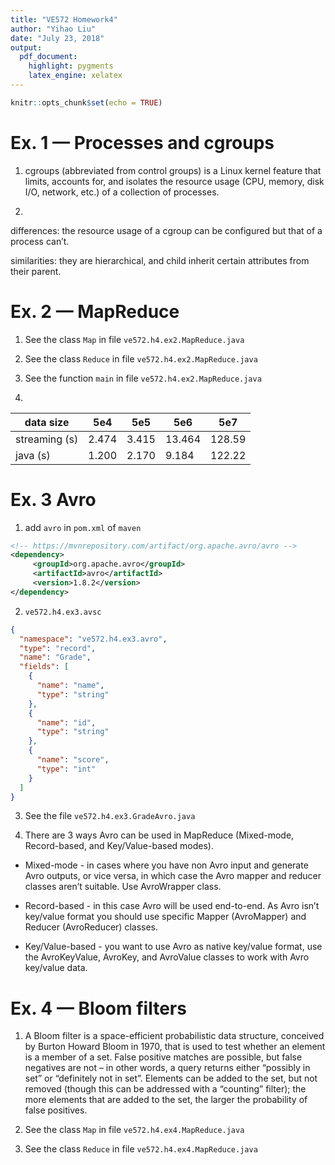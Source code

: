 ```yaml
---
title: "VE572 Homework4"
author: "Yihao Liu"
date: "July 23, 2018"
output: 
  pdf_document: 
    highlight: pygments
    latex_engine: xelatex
---
```


```r
knitr::opts_chunk$set(echo = TRUE)
```

# Ex. 1 — Processes and cgroups

1. cgroups (abbreviated from control groups) is a Linux kernel feature that limits, accounts for, and isolates the resource usage (CPU, memory, disk I/O, network, etc.) of a collection of processes.

2. 

differences: the resource usage of a cgroup can be configured but that of a process can't.

similarities: they are hierarchical, and child inherit certain attributes from their parent.





# Ex. 2 — MapReduce

1. See the class `Map` in file `ve572.h4.ex2.MapReduce.java`

2. See the class `Reduce` in file `ve572.h4.ex2.MapReduce.java`

3. See the function `main` in file `ve572.h4.ex2.MapReduce.java`

4.

data size | 5e4   | 5e5   | 5e6    | 5e7
----------|-------|-------|--------|-------
streaming (s) | 2.474 | 3.415 | 13.464 | 128.59
java (s)      | 1.200 | 2.170 | 9.184  | 122.22

# Ex. 3 Avro

1. add `avro` in `pom.xml` of `maven`

```xml
<!-- https://mvnrepository.com/artifact/org.apache.avro/avro -->
<dependency>
     <groupId>org.apache.avro</groupId>
     <artifactId>avro</artifactId>
     <version>1.8.2</version>
</dependency>
```


2. `ve572.h4.ex3.avsc`

```json
{
  "namespace": "ve572.h4.ex3.avro",
  "type": "record",
  "name": "Grade",
  "fields": [
    {
      "name": "name",
      "type": "string"
    },
    {
      "name": "id",
      "type": "string"
    },
    {
      "name": "score",
      "type": "int"
    }
  ]
}
```

3. See the file `ve572.h4.ex3.GradeAvro.java`

4. There are 3 ways Avro can be used in MapReduce (Mixed-mode, Record-based, and Key/Value-based modes). 

+ Mixed-mode - in cases where you have non Avro input and generate Avro outputs, or vice versa, in which case the Avro mapper and reducer classes aren’t suitable. Use AvroWrapper class.

+ Record-based - in this case Avro will be used end-to-end. As Avro isn’t key/value format you should use specific Mapper (AvroMapper) and Reducer (AvroReducer) classes. 

+ Key/Value-based - you want to use Avro as native key/value format, use the AvroKeyValue, AvroKey, and AvroValue classes to work with Avro key/value data.

# Ex. 4 — Bloom filters

1. A Bloom filter is a space-efficient probabilistic data structure, conceived by Burton Howard Bloom in 1970, that is used to test whether an element is a member of a set. False positive matches are possible, but false negatives are not – in other words, a query returns either "possibly in set" or "definitely not in set". Elements can be added to the set, but not removed (though this can be addressed with a "counting" filter); the more elements that are added to the set, the larger the probability of false positives.

2. See the class `Map` in file `ve572.h4.ex4.MapReduce.java`

3. See the class `Reduce` in file `ve572.h4.ex4.MapReduce.java`


